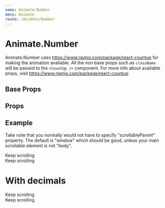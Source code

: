 ```yaml
---
name: Animate.Number
menu: Animate
route: /Animate/Number
---
```



# Animate.Number

Animate.Number uses https://www.npmjs.com/package/react-countup for making the
animation available. All the non base props such as `className` will be passed
to the `<CountUp />` component. For more info about available props, visit
https://www.npmjs.com/package/react-countup

## Base Props
<PropsTable of={AnimateBase} />

## Props
<PropsTable of={Animate.Number} />

## Example
Take note that you normally would not have to specify "scrollableParent"
property. The default is "window" which should be good, unless your main
scrollable element is not "body".
<Playground wrapper={Wrapper}>
  <div style={{ height: '100vh', width: '100%', textAlign: 'center', fontWeight: 'bold' }}>Keep scrolling</div>
  <div style={{ height: '100vh', width: '100%', textAlign: 'center', fontWeight: 'bold' }}>Keep scrolling</div>
  <H1>
    <Animate.Number
      scrollableParentSelector=".css-d9u7f0-Wrapper"
      end={100}
      suffix="%"
    />
  </H1>
</Playground>

# With decimals
<Playground wrapper={Wrapper}>
  <div style={{ height: '100vh', width: '100%', textAlign: 'center', fontWeight: 'bold' }}>Keep scrolling</div>
  <div style={{ height: '100vh', width: '100%', textAlign: 'center', fontWeight: 'bold' }}>Keep scrolling</div>
  <H1>
    <Animate.Number
      scrollableParentSelector=".css-d9u7f0-Wrapper"
      end={100.5}
      decimals={1}
      suffix="%"
    />
  </H1>
</Playground>
